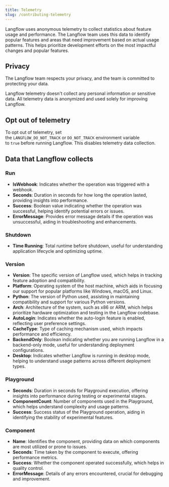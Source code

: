 ```yaml
---
title: Telemetry
slug: /contributing-telemetry
---
```


Langflow uses anonymous telemetry to collect statistics about feature usage and performance.
The Langflow team uses this data to identify popular features and areas that need improvement based on actual usage patterns.
This helps prioritize development efforts on the most impactful changes and popular features.

## Privacy

The Langflow team respects your privacy, and the team is committed to protecting your data.

Langflow telemetry doesn't collect any personal information or sensitive data.
All telemetry data is anonymized and used solely for improving Langflow.

## Opt out of telemetry

To opt out of telemetry, set the `LANGFLOW_DO_NOT_TRACK` or `DO_NOT_TRACK` environment variable to `true` before running Langflow. This disables telemetry data collection.

## Data that Langflow collects

### Run

- **IsWebhook**: Indicates whether the operation was triggered with a webhook.
- **Seconds**: Duration in seconds for how long the operation lasted, providing insights into performance.
- **Success**: Boolean value indicating whether the operation was successful, helping identify potential errors or issues.
- **ErrorMessage**: Provides error message details if the operation was unsuccessful, aiding in troubleshooting and enhancements.

### Shutdown

- **Time Running**: Total runtime before shutdown, useful for understanding application lifecycle and optimizing uptime.

### Version

- **Version**: The specific version of Langflow used, which helps in tracking feature adoption and compatibility.
- **Platform**: Operating system of the host machine, which aids in focusing our support for popular platforms like Windows, macOS, and Linux.
- **Python**: The version of Python used, assisting in maintaining compatibility and support for various Python versions.
- **Arch**: Architecture of the system, such as x86 or ARM, which helps prioritize hardware optimization and testing in the Langflow codebase.
- **AutoLogin**: Indicates whether the auto-login feature is enabled, reflecting user preference settings.
- **CacheType**: Type of caching mechanism used, which impacts performance and efficiency.
- **BackendOnly**: Boolean indicating whether you are running Langflow in a backend-only mode, useful for understanding deployment configurations.
- **Desktop**: Indicates whether Langflow is running in desktop mode, helping to understand usage patterns across different deployment types.

### Playground

- **Seconds**: Duration in seconds for Playground execution, offering insights into performance during testing or experimental stages.
- **ComponentCount**: Number of components used in the Playground, which helps understand complexity and usage patterns.
- **Success**: Success status of the Playground operation, aiding in identifying the stability of experimental features.

### Component

- **Name**: Identifies the component, providing data on which components are most utilized or prone to issues.
- **Seconds**: Time taken by the component to execute, offering performance metrics.
- **Success**: Whether the component operated successfully, which helps in quality control.
- **ErrorMessage**: Details of any errors encountered, crucial for debugging and improvement.